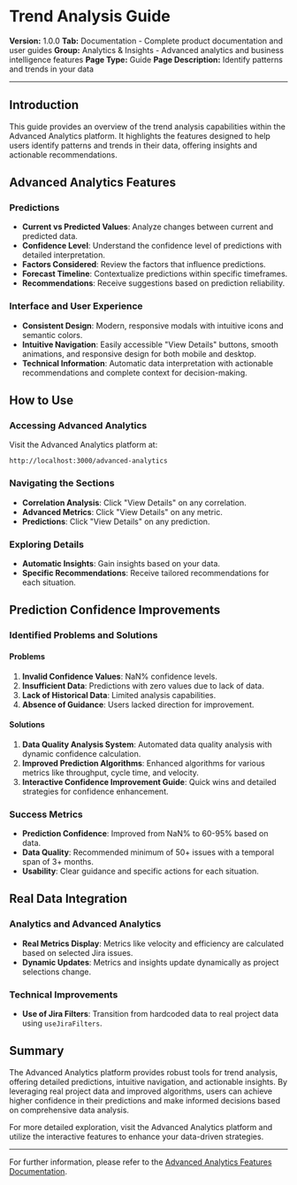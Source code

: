 # Trend Analysis Guide

**Version:** 1.0.0
**Tab:** Documentation - Complete product documentation and user guides
**Group:** Analytics & Insights - Advanced analytics and business intelligence features
**Page Type:** Guide
**Page Description:** Identify patterns and trends in your data

---

## Introduction

This guide provides an overview of the trend analysis capabilities within the Advanced Analytics platform. It highlights the features designed to help users identify patterns and trends in their data, offering insights and actionable recommendations.

## Advanced Analytics Features

### Predictions

- **Current vs Predicted Values**: Analyze changes between current and predicted data.
- **Confidence Level**: Understand the confidence level of predictions with detailed interpretation.
- **Factors Considered**: Review the factors that influence predictions.
- **Forecast Timeline**: Contextualize predictions within specific timeframes.
- **Recommendations**: Receive suggestions based on prediction reliability.

### Interface and User Experience

- **Consistent Design**: Modern, responsive modals with intuitive icons and semantic colors.
- **Intuitive Navigation**: Easily accessible "View Details" buttons, smooth animations, and responsive design for both mobile and desktop.
- **Technical Information**: Automatic data interpretation with actionable recommendations and complete context for decision-making.

## How to Use

### Accessing Advanced Analytics

Visit the Advanced Analytics platform at:

```
http://localhost:3000/advanced-analytics
```

### Navigating the Sections

- **Correlation Analysis**: Click "View Details" on any correlation.
- **Advanced Metrics**: Click "View Details" on any metric.
- **Predictions**: Click "View Details" on any prediction.

### Exploring Details

- **Automatic Insights**: Gain insights based on your data.
- **Specific Recommendations**: Receive tailored recommendations for each situation.

## Prediction Confidence Improvements

### Identified Problems and Solutions

#### Problems

1. **Invalid Confidence Values**: NaN% confidence levels.
2. **Insufficient Data**: Predictions with zero values due to lack of data.
3. **Lack of Historical Data**: Limited analysis capabilities.
4. **Absence of Guidance**: Users lacked direction for improvement.

#### Solutions

1. **Data Quality Analysis System**: Automated data quality analysis with dynamic confidence calculation.
2. **Improved Prediction Algorithms**: Enhanced algorithms for various metrics like throughput, cycle time, and velocity.
3. **Interactive Confidence Improvement Guide**: Quick wins and detailed strategies for confidence enhancement.

### Success Metrics

- **Prediction Confidence**: Improved from NaN% to 60-95% based on data.
- **Data Quality**: Recommended minimum of 50+ issues with a temporal span of 3+ months.
- **Usability**: Clear guidance and specific actions for each situation.

## Real Data Integration

### Analytics and Advanced Analytics

- **Real Metrics Display**: Metrics like velocity and efficiency are calculated based on selected Jira issues.
- **Dynamic Updates**: Metrics and insights update dynamically as project selections change.

### Technical Improvements

- **Use of Jira Filters**: Transition from hardcoded data to real project data using `useJiraFilters`.

## Summary

The Advanced Analytics platform provides robust tools for trend analysis, offering detailed predictions, intuitive navigation, and actionable insights. By leveraging real project data and improved algorithms, users can achieve higher confidence in their predictions and make informed decisions based on comprehensive data analysis.

For more detailed exploration, visit the Advanced Analytics platform and utilize the interactive features to enhance your data-driven strategies.

---

For further information, please refer to the [Advanced Analytics Features Documentation](https://gitdocai-data/organization/org-3b5b9a00-5655-4c1f-96df-503f2619fb1c/repositories/jira-dash/ADVANCED_ANALYTICS_FEATURES.md).
